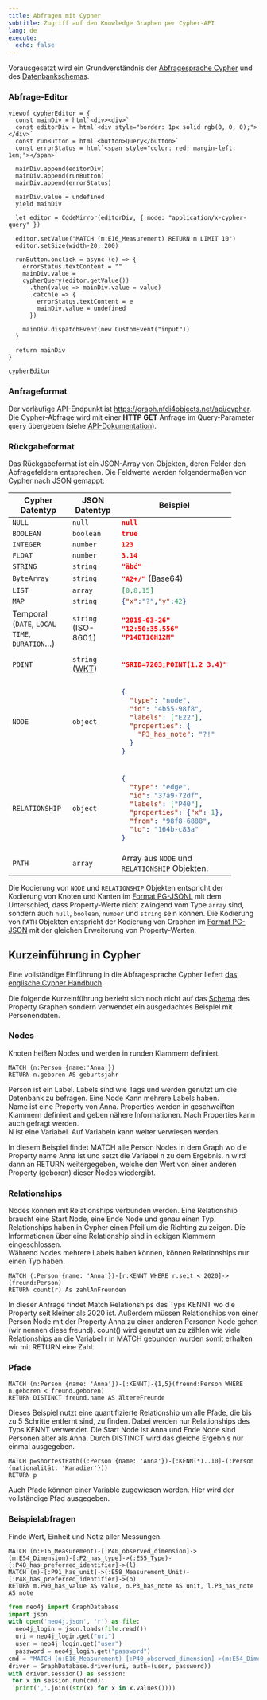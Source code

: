 ```yaml
---
title: Abfragen mit Cypher
subtitle: Zugriff auf den Knowledge Graphen per Cypher-API
lang: de
execute:
  echo: false
---
```


Vorausgesetzt wird ein Grundverständnis der [Abfragesprache Cypher](#cypher-grundlagen) und des [Datenbankschemas](schema.qmd).

### Abfrage-Editor

```ojs
viewof cypherEditor = {
  const mainDiv = html`<div><div>`
  const editorDiv = html`<div style="border: 1px solid rgb(0, 0, 0);"></div>`
  const runButton = html`<button>Query</button>`
  const errorStatus = html`<span style="color: red; margin-left: 1em;"></span>`

  mainDiv.append(editorDiv)
  mainDiv.append(runButton)
  mainDiv.append(errorStatus)

  mainDiv.value = undefined
  yield mainDiv

  let editor = CodeMirror(editorDiv, { mode: "application/x-cypher-query" })

  editor.setValue("MATCH (m:E16_Measurement) RETURN m LIMIT 10")
  editor.setSize(width-20, 200)

  runButton.onclick = async (e) => {
    errorStatus.textContent = ""
    mainDiv.value = 
    cypherQuery(editor.getValue())
      .then(value => mainDiv.value = value)
      .catch(e => { 
        errorStatus.textContent = e
        mainDiv.value = undefined
      })

    mainDiv.dispatchEvent(new CustomEvent("input"))
  }

  return mainDiv
}

cypherEditor
```

### Anfrageformat

Der vorläufige API-Endpunkt ist <https://graph.nfdi4objects.net/api/cypher>. Die Cypher-Abfrage wird mit einer **HTTP GET** Anfrage im Query-Parameter `query` übergeben
(siehe [API-Dokumentation](https://github.com/nfdi4objects/n4o-graph-apis?tab=readme-ov-file#property-graph-api)). 

### Rückgabeformat

Das Rückgabeformat ist ein JSON-Array von Objekten, deren Felder den Abfragefeldern entsprechen. Die Feldwerte werden folgendermaßen von Cypher nach JSON gemappt:

+-------------------+---------------+---------------------------+
| Cypher Datentyp   | JSON Datentyp | Beispiel                  |
+===================+===============+===========================+
| `NULL`            | `null`        | `null`{.json}             |
+-------------------+---------------+---------------------------+
| `BOOLEAN`         | `boolean`     | `true`{.json}             |
+-------------------+---------------+---------------------------+
| `INTEGER`         | `number`      | `123`{.json}              |
+-------------------+---------------+---------------------------+
| `FLOAT`           | `number`      | `3.14`{.json}             |
+-------------------+---------------+---------------------------+
| `STRING`          | `string`      | `"äbć"`{.json}            |
+-------------------+---------------+---------------------------+
| `ByteArray`       | `string`      | `"A2+/"`{.json} (Base64)  |
+-------------------+---------------+---------------------------+
| `LIST`            | `array`       | `[0,8,15]`{.json}         |
+-------------------+---------------+---------------------------+
| `MAP`             | `string`      | `{"x":"?","y":42}`{.json} |
+-------------------+---------------+---------------------------+
| Temporal (`DATE`, | `string`      | ```json                   |
| `LOCAL TIME`,     | (ISO-8601)    | "2015-03-26"              |
| `DURATION`...)    |               | "12:50:35.556"            |
|                   |               | "P14DT16H12M"             |
|                   |               | ```                       |
+-------------------+---------------+---------------------------+
| `POINT`           | `string`      | ```json                   |
|                   | ([WKT])       | "SRID=7203;POINT(1.2 3.4)"|
|                   |               | ```                       |
+-------------------+---------------+---------------------------+
| `NODE`            | `object`      | ```json                   |
|                   |               | {                         |
|                   |               |   "type": "node",         |
|                   |               |   "id": "4b55-98f8",      |
|                   |               |   "labels": ["E22"],      |
|                   |               |   "properties": {         | 
|                   |               |     "P3_has_note": "?!"   |
|                   |               |   }                       |
|                   |               | }                         |
|                   |               | ```                       |
+-------------------+---------------+---------------------------+
| `RELATIONSHIP`    | `object`      | ```json                   |
|                   |               | {                         |
|                   |               |   "type": "edge",         |
|                   |               |   "id": "37a9-72df",      |
|                   |               |   "labels": ["P40"],      |
|                   |               |   "properties": {"x": 1}, | 
|                   |               |   "from": "98f8-6888",    |
|                   |               |   "to": "164b-c83a"       |
|                   |               | }                         |
|                   |               | ```                       |
+-------------------+---------------+---------------------------+
| `PATH`            | `array`       | Array aus `NODE` und      |
|                   |               | `RELATIONSHIP` Objekten.  |
+-------------------+---------------+---------------------------+

Die Kodierung von `NODE` und `RELATIONSHIP` Objekten entspricht der Kodierung
von Knoten und Kanten im [Format
PG-JSONL](https://pg-format.github.io/specification/#pg-jsonl) mit dem
Unterschied, dass Property-Werte nicht zwingend vom Type `array` sind, sondern
auch `null`, `boolean`, `number` und `string` sein können. Die Kodierung von `PATH` Objekten entspricht der Kodierung von Graphen im [Format
PG-JSON](https://pg-format.github.io/specification/#pg-jsonl) mit der gleichen Erweiterung von Property-Werten.

[WKT]: http://giswiki.org/wiki/Well_Known_Text


## Kurzeinführung in Cypher {#cypher-grundlagen}

Eine vollständige Einführung in die Abfragesprache Cypher liefert [das
englische Cypher Handbuch](https://neo4j.com/docs/cypher-manual/current/).

::: {.callout-warning appearance="simple"}
Die folgende Kurzeinführung bezieht sich noch nicht auf das [Schema](schema.qmd) des Property Graphen sondern verwendet ein ausgedachtes Beispiel mit Personendaten.
:::

### Nodes

Knoten heißen Nodes und werden in runden Klammern definiert.
```cypher
MATCH (n:Person {name:'Anna'})
RETURN n.geboren AS geburtsjahr
```

Person ist ein Label. Labels sind wie Tags und werden genutzt um die Datenbank zu befragen. Eine Node Kann mehrere Labels haben.  
Name ist eine Property von Anna. Properties werden in geschweiften Klammern definiert and geben nähere Informationen. Nach Properties kann auch gefragt werden.  
N ist eine Variabel. Auf Variabeln kann weiter verwiesen werden.  

In diesem Beispiel findet MATCH alle Person Nodes in dem Graph wo die Property name Anna ist und setzt die Variabel n zu dem Ergebnis. n wird dann an RETURN weitergegeben, welche den Wert von einer anderen Property (geboren) dieser Nodes wiedergibt.  

### Relationships

Nodes können mit Relationships verbunden werden. Eine Relationship braucht eine Start Node, eine Ende Node und genau einen Typ. Relationships haben in Cypher einen Pfeil um die Richting zu zeigen. Die Informationen über eine Relationship sind in eckigen Klammern eingeschlossen.  
Während Nodes mehrere Labels haben können, können Relationships nur einen Typ haben.

```cypher
MATCH (:Person {name: 'Anna'})-[r:KENNT WHERE r.seit < 2020]->(freund:Person)
RETURN count(r) As zahlAnFreunden
```

In dieser Anfrage findet Match Relationships des Typs KENNT wo die Property seit kleiner als 2020 ist. Außerdem müssen Relationships von einer Person Node mit der Property Anna zu einer anderen Personen Node gehen (wir nennen diese freund). count() wird genutzt um zu zählen wie viele Relationships an die Variabel r in MATCH gebunden wurden somit erhalten wir mit RETURN eine Zahl.

### Pfade

```cypher
MATCH (n:Person {name: 'Anna'})-[:KENNT]-{1,5}(freund:Person WHERE n.geboren < freund.geboren)
RETURN DISTINCT freund.name AS ältereFreunde
```

Dieses Beispiel nutzt eine quantifizierte Relationship um alle Pfade, die bis zu 5 Schritte entfernt sind, zu finden. Dabei werden nur Relationships des Typs KENNT verwendet. Die Start Node ist Anna und Ende Node sind Personen älter als Anna. Durch DISTINCT wird das gleiche Ergebnis nur einmal ausgegeben.


```cypher
MATCH p=shortestPath((:Person {name: 'Anna'})-[:KENNT*1..10]-(:Person {nationalität: 'Kanadier'}))
RETURN p
```

Auch Pfade können einer Variable zugewiesen werden. Hier wird der vollständige Pfad ausgegeben.

### Beispielabfragen

Finde Wert, Einheit und Notiz aller Messungen.

```cypher
MATCH (n:E16_Measurement)-[:P40_observed_dimension]->(m:E54_Dimension)-[:P2_has_type]->(:E55_Type)-[:P48_has_preferred_identifier]->(l)
MATCH (m)-[:P91_has_unit]->(:E58_Measurement_Unit)-[:P48_has_preferred_identifier]->(o)
RETURN m.P90_has_value AS value, o.P3_has_note AS unit, l.P3_has_note AS note
```

```python
from neo4j import GraphDatabase
import json
with open('neo4j.json', 'r') as file:
  neo4j_login = json.loads(file.read())
  uri = neo4j_login.get("uri")
  user = neo4j_login.get("user")
  password = neo4j_login.get("password")
cmd = "MATCH (n:E16_Measurement)-[:P40_observed_dimension]->(m:E54_Dimension)-[:P2_has_type]->(:E55_Type)-[:P48_has_preferred_identifier]->(l) MATCH (m)-[:P91_has_unit]->(:E58_Measurement_Unit)-[:P48_has_preferred_identifier]->(o) RETURN m.P90_has_value AS value, o.P3_has_note AS unit, l.P3_has_note AS note;"
driver = GraphDatabase.driver(uri, auth=(user, password))
with driver.session() as session:
 for x in session.run(cmd):
  print(','.join((str(x) for x in x.values())))
```

